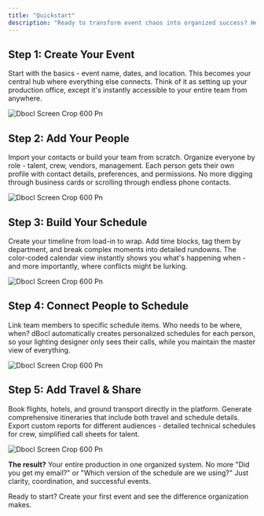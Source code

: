 ```yaml
---
title: "Quickstart"
description: "Ready to transform event chaos into organized success? Here's how to get your first event running in dBocl - no complex training required, just five straightforward steps that mirror how you already think about production."
---
```


## Step 1: Create Your Event

Start with the basics - event name, dates, and location. This becomes your central hub where everything else connects. Think of it as setting up your production office, except it's instantly accessible to your entire team from anywhere.

![Dbocl Screen Crop 600 Pn](/assets/images/dbocl-screen-crop-600.png)

## Step 2: Add Your People

Import your contacts or build your team from scratch. Organize everyone by role - talent, crew, vendors, management. Each person gets their own profile with contact details, preferences, and permissions. No more digging through business cards or scrolling through endless phone contacts.

![Dbocl Screen Crop 600 Pn](/assets/images/dbocl-screen-crop-600.png)

## Step 3: Build Your Schedule

Create your timeline from load-in to wrap. Add time blocks, tag them by department, and break complex moments into detailed rundowns. The color-coded calendar view instantly shows you what's happening when - and more importantly, where conflicts might be lurking.

![Dbocl Screen Crop 600 Pn](/assets/images/dbocl-screen-crop-600.png)

## Step 4: Connect People to Schedule

Link team members to specific schedule items. Who needs to be where, when? dBocl automatically creates personalized schedules for each person, so your lighting designer only sees their calls, while you maintain the master view of everything.

![Dbocl Screen Crop 600 Pn](/assets/images/dbocl-screen-crop-600.png)

## Step 5: Add Travel & Share

Book flights, hotels, and ground transport directly in the platform. Generate comprehensive itineraries that include both travel and schedule details. Export custom reports for different audiences - detailed technical schedules for crew, simplified call sheets for talent.

![Dbocl Screen Crop 600 Pn](/assets/images/dbocl-screen-crop-600.png)

**The result?** Your entire production in one organized system. No more "Did you get my email?" or "Which version of the schedule are we using?" Just clarity, coordination, and successful events.

Ready to start? Create your first event and see the difference organization makes.